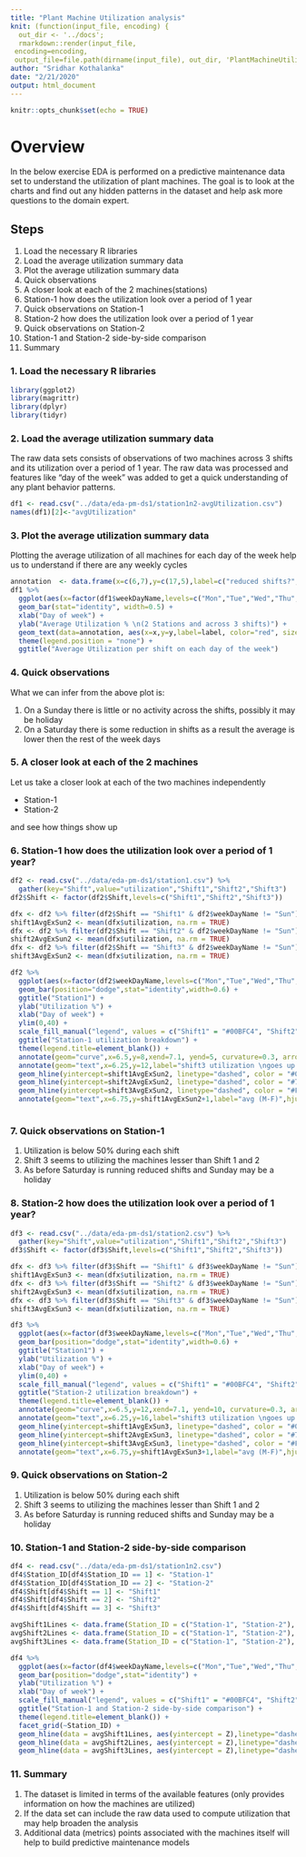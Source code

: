 ```yaml
---
title: "Plant Machine Utilization analysis"
knit: (function(input_file, encoding) {
  out_dir <- '../docs';
  rmarkdown::render(input_file,
 encoding=encoding,
 output_file=file.path(dirname(input_file), out_dir, 'PlantMachineUtilizationAnalysis.html'))})
author: "Sridhar Kothalanka"
date: "2/21/2020"
output: html_document
---
```


```r
knitr::opts_chunk$set(echo = TRUE)
```

# Overview
In the below exercise EDA is performed on a predictive maintenance data set to understand the utilization of plant machines. The goal is to look at the charts and find out any hidden patterns in the dataset and help ask more questions to the domain expert.

## Steps
1. Load the necessary R libraries
2. Load the average utilization summary data
3. Plot the average utilization summary data
4. Quick observations
5. A closer look at each of the 2 machines(stations)
6. Station-1 how does the utilization look over a period of 1 year
7. Quick observations on Station-1
8. Station-2 how does the utilization look over a period of 1 year
9. Quick observations on Station-2
10. Station-1 and Station-2 side-by-side comparison
11. Summary

### 1. Load the necessary R libraries
```r
library(ggplot2)
library(magrittr)
library(dplyr)
library(tidyr)
```

### 2. Load the average utilization summary data

The raw data sets consists of observations of two machines across 3 shifts and its utilization over a period of 1 year. The raw data was processed and features like "day of the week" was added to get a quick understanding of any plant behavior patterns.

```r
df1 <- read.csv("../data/eda-pm-ds1/station1n2-avgUtilization.csv")
names(df1)[2]<-"avgUtilization"
```

### 3. Plot the average utilization summary data

Plotting the average utilization of all machines for each day of the week help us to understand if there are any weekly cycles

```r
annotation  <- data.frame(x=c(6,7),y=c(17,5),label=c("reduced shifts?","holiday?"))
df1 %>% 
  ggplot(aes(x=factor(df1$weekDayName,levels=c("Mon","Tue","Wed","Thu","Fri","Sat","Sun")), y=avgUtilization)) + 
  geom_bar(stat="identity", width=0.5) +
  xlab("Day of week") +
  ylab("Average Utilization % \n(2 Stations and across 3 shifts)") +
  geom_text(data=annotation, aes(x=x,y=y,label=label, color="red", size=7, angle=0, fontface="bold")) +
  theme(legend.position = "none") +
  ggtitle("Average Utilization per shift on each day of the week")

```

### 4. Quick observations
What we can infer from the above plot is:

1. On a Sunday there is little or no activity across the shifts, possibly it may be holiday
2. On a Saturday there is some reduction in shifts as a result the average is lower then the rest of the week days

### 5. A closer look at each of the 2 machines
Let us take a closer look at each of the two machines independently

* Station-1
* Station-2

and see how things show up

### 6. Station-1 how does the utilization look over a period of 1 year?
```r
df2 <- read.csv("../data/eda-pm-ds1/station1.csv") %>%
  gather(key="Shift",value="utilization","Shift1","Shift2","Shift3")
df2$Shift <- factor(df2$Shift,levels=c("Shift1","Shift2","Shift3"))

dfx <- df2 %>% filter(df2$Shift == "Shift1" & df2$weekDayName != "Sun") %>% select(utilization)
shift1AvgExSun2 <- mean(dfx$utilization, na.rm = TRUE)
dfx <- df2 %>% filter(df2$Shift == "Shift2" & df2$weekDayName != "Sun") %>% select(utilization)
shift2AvgExSun2 <- mean(dfx$utilization, na.rm = TRUE)
dfx <- df2 %>% filter(df2$Shift == "Shift3" & df2$weekDayName != "Sun") %>% select(utilization)
shift3AvgExSun2 <- mean(dfx$utilization, na.rm = TRUE)

df2 %>% 
  ggplot(aes(x=factor(df2$weekDayName,levels=c("Mon","Tue","Wed","Thu","Fri","Sat","Sun")), y=utilization,fill=Shift)) + 
  geom_bar(position="dodge",stat="identity",width=0.6) +
  ggtitle("Station1") +
  ylab("Utilization %") +
  xlab("Day of week") +
  ylim(0,40) +
  scale_fill_manual("legend", values = c("Shift1" = "#00BFC4", "Shift2" = "#7CAE00", "Shift3" = "#F8766D")) +
  ggtitle("Station-1 utilization breakdown") +
  theme(legend.title=element_blank()) +
  annotate(geom="curve",x=6.5,y=8,xend=7.1, yend=5, curvature=0.3, arrow=arrow(length=unit(2,"mm"))) +
  annotate(geom="text",x=6.25,y=12,label="shift3 utilization \ngoes up before \nworkweek",hjust="left") +
  geom_hline(yintercept=shift1AvgExSun2, linetype="dashed", color = "#00BFC4", size=1) +
  geom_hline(yintercept=shift2AvgExSun2, linetype="dashed", color = "#7CAE00", size=1) +
  geom_hline(yintercept=shift3AvgExSun2, linetype="dashed", color = "#F8766D", size=1) +
  annotate(geom="text",x=6.75,y=shift1AvgExSun2+1,label="avg (M-F)",hjust="left")
  
```

### 7. Quick observations on Station-1
1. Utilization is below 50% during each shift
2. Shift 3 seems to utilizing the machines lesser than Shift 1 and 2
3. As before Saturday is running reduced shifts and Sunday may be a holiday


### 8. Station-2 how does the utilization look over a period of 1 year?
```r
df3 <- read.csv("../data/eda-pm-ds1/station2.csv") %>%
  gather(key="Shift",value="utilization","Shift1","Shift2","Shift3")
df3$Shift <- factor(df3$Shift,levels=c("Shift1","Shift2","Shift3"))

dfx <- df3 %>% filter(df3$Shift == "Shift1" & df3$weekDayName != "Sun") %>% select(utilization)
shift1AvgExSun3 <- mean(dfx$utilization, na.rm = TRUE)
dfx <- df3 %>% filter(df3$Shift == "Shift2" & df3$weekDayName != "Sun") %>% select(utilization)
shift2AvgExSun3 <- mean(dfx$utilization, na.rm = TRUE)
dfx <- df3 %>% filter(df3$Shift == "Shift3" & df3$weekDayName != "Sun") %>% select(utilization)
shift3AvgExSun3 <- mean(dfx$utilization, na.rm = TRUE)

df3 %>% 
  ggplot(aes(x=factor(df3$weekDayName,levels=c("Mon","Tue","Wed","Thu","Fri","Sat","Sun")), y=utilization,fill=Shift)) + 
  geom_bar(position="dodge",stat="identity",width=0.6) +
  ggtitle("Station1") +
  ylab("Utilization %") +
  xlab("Day of week") +
  ylim(0,40) +
  scale_fill_manual("legend", values = c("Shift1" = "#00BFC4", "Shift2" = "#7CAE00", "Shift3" = "#F8766D")) +
  ggtitle("Station-2 utilization breakdown") +
  theme(legend.title=element_blank()) +
  annotate(geom="curve",x=6.5,y=12,xend=7.1, yend=10, curvature=0.3, arrow=arrow(length=unit(2,"mm"))) +
  annotate(geom="text",x=6.25,y=16,label="shift3 utilization \ngoes up before \nworkweek",hjust="left") +
  geom_hline(yintercept=shift1AvgExSun3, linetype="dashed", color = "#00BFC4", size=1) +
  geom_hline(yintercept=shift2AvgExSun3, linetype="dashed", color = "#7CAE00", size=1) +
  geom_hline(yintercept=shift3AvgExSun3, linetype="dashed", color = "#F8766D", size=1) +
  annotate(geom="text",x=6.75,y=shift1AvgExSun3+1,label="avg (M-F)",hjust="left")
```

### 9. Quick observations on Station-2
1. Utilization is below 50% during each shift
2. Shift 3 seems to utilizing the machines lesser than Shift 1 and 2
3. As before Saturday is running reduced shifts and Sunday may be a holiday

### 10. Station-1 and Station-2 side-by-side comparison

```r
df4 <- read.csv("../data/eda-pm-ds1/station1n2.csv") 
df4$Station_ID[df4$Station_ID == 1] <- "Station-1"
df4$Station_ID[df4$Station_ID == 2] <- "Station-2"
df4$Shift[df4$Shift == 1] <- "Shift1"
df4$Shift[df4$Shift == 2] <- "Shift2"
df4$Shift[df4$Shift == 3] <- "Shift3"

avgShift1Lines <- data.frame(Station_ID = c("Station-1", "Station-2"), Z = c(shift1AvgExSun2,shift1AvgExSun3))
avgShift2Lines <- data.frame(Station_ID = c("Station-1", "Station-2"), Z = c(shift2AvgExSun2, shift2AvgExSun3))
avgShift3Lines <- data.frame(Station_ID = c("Station-1", "Station-2"), Z = c(shift3AvgExSun2, shift3AvgExSun3))

df4 %>% 
  ggplot(aes(x=factor(df4$weekDayName,levels=c("Mon","Tue","Wed","Thu","Fri","Sat","Sun")), y=avgUtilization,fill=Shift)) + 
  geom_bar(position="dodge",stat="identity") +
  ylab("Utilization %") +
  xlab("Day of week") +
  scale_fill_manual("legend", values = c("Shift1" = "#00BFC4", "Shift2" = "#7CAE00", "Shift3" = "#F8766D")) +
  ggtitle("Station-1 and Station-2 side-by-side comparison") +
  theme(legend.title=element_blank()) +
  facet_grid(~Station_ID) +
  geom_hline(data = avgShift1Lines, aes(yintercept = Z),linetype="dashed", color = "#00BFC4", size=1) +
  geom_hline(data = avgShift2Lines, aes(yintercept = Z),linetype="dashed", color = "#7CAE00", size=1) +
  geom_hline(data = avgShift3Lines, aes(yintercept = Z),linetype="dashed", color = "#F8766D", size=1) 
```  

### 11. Summary

1. The dataset is limited in terms of the available features (only provides information on how the machines are utilized)
2. If the data set can include the raw data used to compute utilization that may help broaden the analysis
3. Additional data (metrics) points associated with the machines itself will help to build predictive maintenance models



